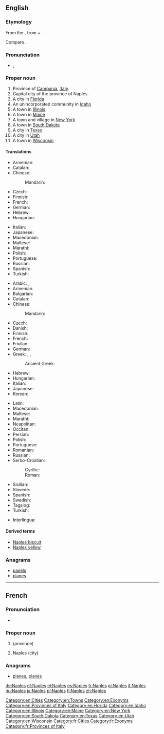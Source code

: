 ==English==
{{wikipedia}}

===Etymology===
From the {{etyl|grc|en}} {{term|Νεάπολις|lang=grc}}, from {{term|νέος|νέα|new|lang=grc}} + {{term|πόλις||city|lang=grc}}.

Compare {{term|Newton|lang=en}}.

===Pronunciation===
* {{a|UK|US}}, {{IPA|/neɪ.pəlz/|lang=en}}

===Proper noun===
{{en-proper noun}}

# Province of [[Campania]], [[Italy]].
# Capital city of the province of Naples.
# A city in [[Florida]]
# An unincorporated community in [[Idaho]]
# A town in [[Illinois]]
# A town in [[Maine]]
# A town and village in [[New York]]
# A town in [[South Dakota]]
# A city in [[Texas]]
# A city in [[Utah]]
# A town in [[Wisconsin]]

====Translations====
{{trans-top|province}}
* Armenian: {{t|hy|Նեապոլ}}
* Catalan: {{t|ca|Nàpols|m}}
* Chinese:
*: Mandarin: {{t+|cmn|那不勒斯|tr=Nàbùlèsī}}
* Czech: {{t+|cs|Neapol|f}}
* Finnish: {{t+|fi|Napoli}}
* French: {{t+|fr|Naples|f}}
* German: {{t+|de|Neapel|n}}
* Hebrew: {{t|he|נאפולי|tr=Nāpoli|f}}
* Hungarian: {{t+|hu|Nápoly}}
{{trans-mid}}
* Italian: {{t+|it|Napoli|f}}
* Japanese: {{t|ja|ナポリ県|tr=Napori-ken}}
* Macedonian: {{t|mk|Неапол|m|tr=Néapol}}
* Maltese: {{t|mt|il-[[Provinċja ta' Napli]]}}
* Marathi: {{t|mr|नेपल्स|tr=Nepals|sc=Deva}}
* Polish: {{t+|pl|Neapol|m}}
* Portuguese: {{t|pt|Nápoles}}
* Russian: {{t|ru|Неа́поль|m}}
* Spanish: {{t+|es|Nápoles|f}}
* Turkish: {{t+|tr|Napoli}}
{{trans-bottom}}

{{trans-top|city}}
* Arabic: {{t|ar|نَابُلِي|m}}, {{t|ar|نَابُولِي|m}}
* Armenian: {{t|hy|Նեապոլ}}
* Bulgarian: {{t|bg|Неапол|m}}
* Catalan: {{t|ca|Nàpols|m}}
* Chinese:
*: Mandarin: {{t+|cmn|那不勒斯|tr=Nàbùlèsī|sc=Hani}}
* Czech: {{t+|cs|Neapol|f}}
* Danish: {{t|da|Napoli|n}}
* Finnish: {{t+|fi|Napoli}}
* French: {{t+|fr|Naples|m}}
* Friulian: {{t|fur|Napoli|f}}
* German: {{t+|de|Neapel|n}}
* Greek: {{t+|el|Νάπολη|f}}, {{t|el|Νεάπολις|f}} {{qualifier|obsolete}}, {{t|el|Νεάπολη|f}} {{qualifier|rare}}
*: Ancient Greek: {{t|grc|Νεάπολις|f}}
* Hebrew: {{t|he|נאפולי|tr=Nāpoli|f}}
* Hungarian: {{t+|hu|Nápoly}}
* Italian: {{t+|it|Napoli|f}}
* Japanese: {{t+|ja|ナポリ|tr=Napori}}
* Korean: {{t|ko|나폴리|tr=Napolli|sc=Kore}}
{{trans-mid}}
* Latin: {{t+|la|Neāpolis|f}}
* Macedonian: {{t|mk|Неапол|m|tr=Néapol}}
* Maltese: {{t|mt|Napli}}
* Marathi: {{t|mr|नेपल्स|n|tr=Nepals|sc=Deva}}
* Neapolitan: {{t|nap|Napule|f}}
* Occitan: {{t|oc|Nàpols|m}}
* Persian: {{t+|fa|ناپل|tr=Nâpl|sc=fa-Arab}}
* Polish: {{t+|pl|Neapol|m}}
* Portuguese: {{t|pt|Nápoles|f}}
* Romanian: {{t|ro|Napoli|m}}
* Russian: {{t|ru|Неа́поль|m}}
* Serbo-Croatian:
*: Cyrillic: {{t|sh|Напуљ|m}}
*: Roman: {{t+|sh|Napulj|m}}
* Sicilian: {{t|scn|Nàpuli|m}}
* Slovene: {{t+|sl|Neápelj|m}}
* Spanish: {{t+|es|Nápoles|f}}
* Swedish: {{t+|sv|Neapel}}
* Tagalog: {{t|tl|Napoles}}
* Turkish: {{t+|tr|Napoli}}
{{trans-bottom}}

{{checktrans-top}}
* Interlingua: {{t-check|ia|Neapole}}
{{trans-mid}}
{{trans-bottom}}

====Derived terms====
* [[Naples biscuit]]
* [[Naples yellow]]

===Anagrams===
* [[panels#English|panels]]
* [[planes#English|planes]]

[[Category:en:Cities]]
[[Category:en:Towns]]
[[Category:en:Exonyms]]
[[Category:en:Provinces of Italy]]
[[Category:en:Florida]]
[[Category:en:Idaho]]
[[Category:en:Illinois]]
[[Category:en:Maine]]
[[Category:en:New York]]
[[Category:en:South Dakota]]
[[Category:en:Texas]]
[[Category:en:Utah]]
[[Category:en:Wisconsin]]

----

==French==

===Pronunciation===
* {{audio|Fr-Paris--Naples.ogg|Audio (Paris)|lang=fr}}

===Proper noun===
{{fr-proper noun}}

# {{l|en|Naples}} (province)
# Naples (city)

===Anagrams===
* [[planes#French|planes]], [[planés#French|planés]]

[[Category:fr:Cities]]
[[Category:fr:Exonyms]]
[[Category:fr:Provinces of Italy]]

[[de:Naples]]
[[et:Naples]]
[[el:Naples]]
[[es:Naples]]
[[fr:Naples]]
[[gl:Naples]]
[[it:Naples]]
[[hu:Naples]]
[[ja:Naples]]
[[pl:Naples]]
[[fi:Naples]]
[[zh:Naples]]
